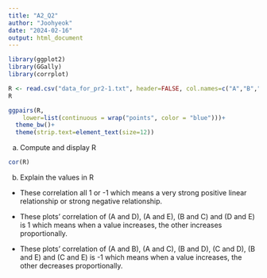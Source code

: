 ```yaml
---
title: "A2_Q2"
author: "Joohyeok"
date: "2024-02-16"
output: html_document
---
```


```r
library(ggplot2)
library(GGally)
library(corrplot)

R <- read.csv("data_for_pr2-1.txt", header=FALSE, col.names=c("A","B","C","D","E"))
R

ggpairs(R,
    lower=list(continuous = wrap("points", color = "blue")))+
  theme_bw()+
  theme(strip.text=element_text(size=12))

```

a) Compute and display R
```r
cor(R)

```

b) Explain the values in R
- These correlation all 1 or -1 which means a very strong positive linear relationship or strong negative relationship.

- These plots' correlation of (A and D), (A and E), (B and C) and (D and E) is 1 which means when a value increases, the other increases proportionally.

- These plots' correlation of (A and B), (A and C), (B and D), (C and D), (B and E) and (C and E) is -1 which means when a value increases, the other decreases proportionally.








